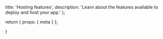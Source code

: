   title: 'Hosting features',
  description:
    'Learn about the features available to deploy and host your app.'
};

  return {
    props: {
      meta
    }
  };

}
